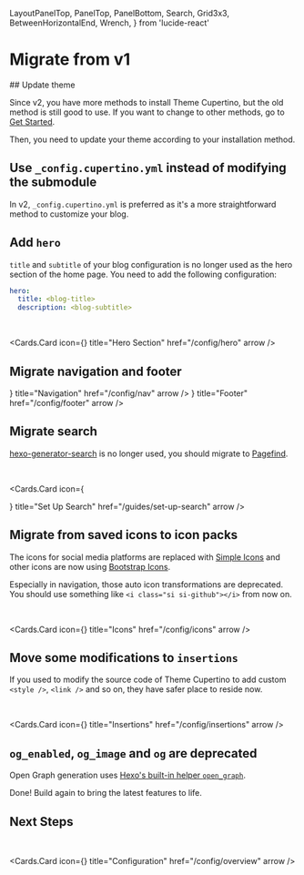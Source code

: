   LayoutPanelTop,
  PanelTop,
  PanelBottom,
  Search,
  Grid3x3,
  BetweenHorizontalEnd,
  Wrench,
} from 'lucide-react'

# Migrate from v1

<Steps>
## Update theme

Since v2, you have more methods to install Theme Cupertino, but the old method is still good to use. If you want to change to other methods, go to [Get Started](/get-started).

Then, you need to update your theme according to your installation method.

## Use `_config.cupertino.yml` instead of modifying the submodule

In v2, `_config.cupertino.yml` is preferred as it's a more straightforward method to customize your blog.

## Add `hero`

`title` and `subtitle` of your blog configuration is no longer used as the hero section of the home page. You need to add the following configuration:

```yml filename="_config.cupertino.yml"
hero:
  title: <blog-title>
  description: <blog-subtitle>
```

<br />

<Cards.Card
  icon={<LayoutPanelTop />}
  title="Hero Section"
  href="/config/hero"
  arrow
/>

## Migrate navigation and footer

<Cards num={2}>
  <Cards.Card icon={<PanelTop />} title="Navigation" href="/config/nav" arrow />
  <Cards.Card
    icon={<PanelBottom />}
    title="Footer"
    href="/config/footer"
    arrow
  />
</Cards>

## Migrate search

[hexo-generator-search](https://github.com/wzpan/hexo-generator-search) is no longer used, you should migrate to [Pagefind](https://pagefind.app/).

<br />

<Cards.Card
  icon={<Search />}
  title="Set Up Search"
  href="/guides/set-up-search"
  arrow
/>

## Migrate from saved icons to icon packs

The icons for social media platforms are replaced with [Simple Icons](https://simpleicons.org/) and other icons are now using [Bootstrap Icons](https://icons.getbootstrap.com/).

Especially in navigation, those auto icon transformations are deprecated. You should use something like `<i class="si si-github"></i>` from now on.

<br />

<Cards.Card icon={<Grid3x3 />} title="Icons" href="/config/icons" arrow />

## Move some modifications to `insertions`

If you used to modify the source code of Theme Cupertino to add custom `<style />`, `<link />` and so on, they have safer place to reside now.

<br />

<Cards.Card
  icon={<BetweenHorizontalEnd />}
  title="Insertions"
  href="/config/insertions"
  arrow
/>

## `og_enabled`, `og_image` and `og` are deprecated

Open Graph generation uses [Hexo's built-in helper `open_graph`](https://hexo.io/docs/helpers#open-graph).

Done! Build again to bring the latest features to life.

</Steps>

## Next Steps

<br />

<Cards.Card
  icon={<Wrench />}
  title="Configuration"
  href="/config/overview"
  arrow
/>
